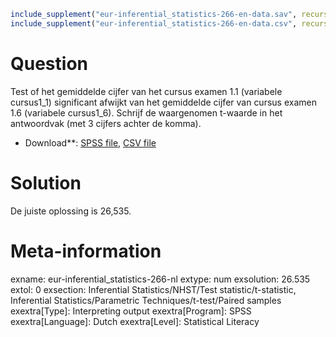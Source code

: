 ```r
include_supplement("eur-inferential_statistics-266-en-data.sav", recursive = TRUE)
include_supplement("eur-inferential_statistics-266-en-data.csv", recursive = TRUE)
```

Question
========
Test of het gemiddelde cijfer van het cursus examen 1.1 (variabele cursus1_1) significant afwijkt van het gemiddelde cijfer van cursus examen 1.6 (variabele cursus1_6). Schrijf de waargenomen t-waarde in het antwoordvak (met 3 cijfers achter de komma).

* Download**: [SPSS file](eur-inferential_statistics-266-en-data.sav), [CSV file](eur-inferential_statistics-266-en-data.csv)


Solution
========
De juiste oplossing is 26,535.

Meta-information
================
exname: eur-inferential_statistics-266-nl
extype: num
exsolution: 26.535
extol: 0
exsection: Inferential Statistics/NHST/Test statistic/t-statistic, Inferential Statistics/Parametric Techniques/t-test/Paired samples
exextra[Type]: Interpreting output
exextra[Program]: SPSS
exextra[Language]: Dutch
exextra[Level]: Statistical Literacy
